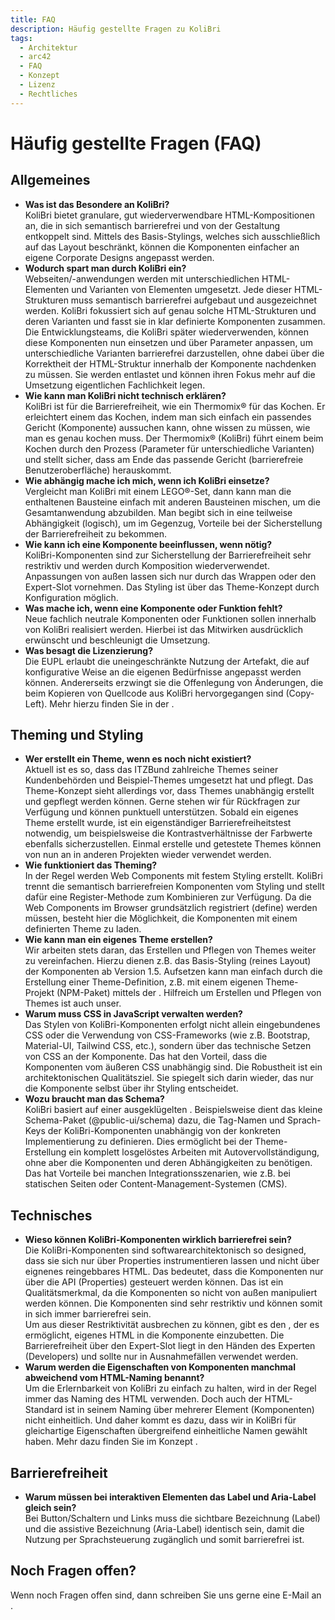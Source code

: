 ```yaml
---
title: FAQ
description: Häufig gestellte Fragen zu KoliBri
tags:
  - Architektur
  - arc42
  - FAQ
  - Konzept
  - Lizenz
  - Rechtliches
---
```



# Häufig gestellte Fragen (FAQ)

## Allgemeines

- **Was ist das Besondere an KoliBri?**<br/>
  KoliBri bietet granulare, gut wiederverwendbare HTML-Kompositionen an, die in sich semantisch barrierefrei und von der Gestaltung entkoppelt sind. Mittels des Basis-Stylings, welches sich ausschließlich auf das Layout beschränkt, können die Komponenten einfacher an eigene Corporate Designs angepasst werden.
- **Wodurch spart man durch KoliBri ein?**<br/>
  Webseiten/-anwendungen werden mit unterschiedlichen HTML-Elementen und Varianten von Elementen umgesetzt. Jede dieser HTML-Strukturen muss semantisch barrierefrei aufgebaut und ausgezeichnet werden. KoliBri fokussiert sich auf genau solche HTML-Strukturen und deren Varianten und fasst sie in klar definierte Komponenten zusammen. Die Entwicklungsteams, die KoliBri später wiederverwenden, können diese Komponenten nun einsetzen und über Parameter anpassen, um unterschiedliche Varianten barrierefrei darzustellen, ohne dabei über die Korrektheit der HTML-Struktur innerhalb der Komponente nachdenken zu müssen. Sie werden entlastet und können ihren Fokus mehr auf die Umsetzung eigentlichen Fachlichkeit legen.<br/>
- **Wie kann man KoliBri nicht technisch erklären?**<br/>
  KoliBri ist für die Barrierefreiheit, wie ein Thermomix® für das Kochen. Er erleichtert einem das Kochen, indem man sich einfach ein passendes Gericht (Komponente) aussuchen kann, ohne wissen zu müssen, wie man es genau kochen muss. Der Thermomix® (KoliBri) führt einem beim Kochen durch den Prozess (Parameter für unterschiedliche Varianten) und stellt sicher, dass am Ende das passende Gericht (barrierefreie Benutzeroberfläche) herauskommt.
- **Wie abhängig mache ich mich, wenn ich KoliBri einsetze?**<br/>
  Vergleicht man KoliBri mit einem LEGO®-Set, dann kann man die enthaltenen Bausteine einfach mit anderen Bausteinen mischen, um die Gesamtanwendung abzubilden. Man begibt sich in eine teilweise Abhängigkeit (logisch), um im Gegenzug, Vorteile bei der Sicherstellung der Barrierefreiheit zu bekommen.
- **Wie kann ich eine Komponente beeinflussen, wenn nötig?**<br/>
  KoliBri-Komponenten sind zur Sicherstellung der Barrierefreiheit sehr restriktiv und werden durch Komposition wiederverwendet. Anpassungen von außen lassen sich nur durch das Wrappen oder den Expert-Slot vornehmen. Das Styling ist über das Theme-Konzept durch Konfiguration möglich.
- **Was mache ich, wenn eine Komponente oder Funktion fehlt?**<br/>
  Neue fachlich neutrale Komponenten oder Funktionen sollen innerhalb von KoliBri realisiert werden. Hierbei ist das Mitwirken ausdrücklich erwünscht und beschleunigt die Umsetzung.
- **Was besagt die Lizenzierung?**<br/>
  Die EUPL erlaubt die uneingeschränkte Nutzung der Artefakt, die auf konfigurative Weise an die eigenen Bedürfnisse angepasst werden können.
  Andererseits erzwingt sie die Offenlegung von Änderungen, die beim Kopieren von Quellcode aus KoliBri hervorgegangen sind (Copy-Left).
  Mehr hierzu finden Sie in der <KolLink _href="/docs/license" _label="Lizenz" />.

## Theming und Styling

- **Wer erstellt ein Theme, wenn es noch nicht existiert?**<br/>
  Aktuell ist es so, dass das ITZBund zahlreiche Themes seiner Kundenbehörden und Beispiel-Themes umgesetzt hat und pflegt. Das Theme-Konzept sieht allerdings vor, dass Themes unabhängig erstellt und gepflegt werden können. Gerne stehen wir für Rückfragen zur Verfügung und können punktuell unterstützen. Sobald ein eigenes Theme erstellt wurde, ist ein eigenständiger Barrierefreiheitstest notwendig, um beispielsweise die Kontrastverhältnisse der Farbwerte ebenfalls sicherzustellen. Einmal erstelle und getestete Themes können von nun an in anderen Projekten wieder verwendet werden.
- **Wie funktioniert das Theming?**<br/>
  In der Regel werden Web Components mit festem Styling erstellt. KoliBri trennt die semantisch barrierefreien Komponenten vom Styling und stellt dafür eine Register-Methode zum Kombinieren zur Verfügung. Da die Web Components im Browser grundsätzlich registriert (define) werden müssen, besteht hier die Möglichkeit, die Komponenten mit einem definierten Theme zu laden.
- **Wie kann man ein eigenes Theme erstellen?**<br/>
  Wir arbeiten stets daran, das Erstellen und Pflegen von Themes weiter zu vereinfachen. Hierzu dienen z.B. das Basis-Styling (reines Layout) der Komponenten ab Version 1.5. Aufsetzen kann man einfach durch die Erstellung einer Theme-Definition, z.B. mit einem eigenen Theme-Projekt (NPM-Paket) mittels der <KolLink _href="https://github.com/public-ui/kolibri/blob/45726c50d7f28c9c595442b2241582816eca5670/packages/create-kolibri/templates/kolibri-library/packages/components/src/global/script.ts#L8" _label="TS-Datei" _target="github"/>. Hilfreich um Erstellen und Pflegen von Themes ist auch unser<KolLink _href="/designer/" _label=" Theme-Designer" _target="designer"/>.
- **Warum muss CSS in JavaScript verwalten werden?**<br/>
  Das Stylen von KoliBri-Komponenten erfolgt nicht allein eingebundenes CSS oder die Verwendung von CSS-Frameworks (wie z.B. Bootstrap, Material-UI, Tailwind CSS, etc.), sondern
  über das technische Setzen von CSS an der Komponente. Das hat den Vorteil, dass die Komponenten vom äußeren CSS unabhängig sind. Die Robustheit ist ein architektonischen Qualitätsziel. Sie spiegelt sich darin wieder, das nur die Komponente selbst über ihr Styling entscheidet.
- **Wozu braucht man das Schema?**<br/>
  KoliBri basiert auf einer ausgeklügelten <KolLink _href="/docs/concepts/architecture" _label="Architektur" />. Beispielsweise dient das kleine Schema-Paket (@public-ui/schema) dazu, die Tag-Namen und Sprach-Keys der KoliBri-Komponenten unabhängig von der konkreten Implementierung zu definieren. Dies ermöglicht bei der Theme-Erstellung ein komplett losgelöstes Arbeiten mit Autovervollständigung, ohne aber die Komponenten und deren Abhängigkeiten zu benötigen. Das hat Vorteile bei manchen Integrationsszenarien, wie z.B. bei statischen Seiten oder Content-Management-Systemen (CMS).

## Technisches

- **Wieso können KoliBri-Komponenten wirklich barrierefrei sein?**<br/>
  Die KoliBri-Komponenten sind softwarearchitektonisch so designed, dass sie sich nur über Properties instrumentieren lassen und nicht über eignenes reingebbares HTML. Das bedeutet, dass die Komponenten nur über die API (Properties) gesteuert werden können. Das ist ein Qualitätsmerkmal, da die Komponenten so nicht von außen manipuliert werden können. Die Komponenten sind sehr restriktiv und können somit in sich immer barrierefrei sein.<br/>
  Um aus dieser Restriktivität ausbrechen zu können, gibt es den <KolLink _href="/docs/concepts/expert-slot" _label="Expert-Slot" />, der es ermöglicht, eigenes HTML in die Komponente einzubetten. Die Barrierefreiheit über den Expert-Slot liegt in den Händen des Experten (Developers) und sollte nur in Ausnahmefällen verwendet werden.
- **Warum werden die Eigenschaften von Komponenten manchmal abweichend vom HTML-Naming benannt?**<br/>
  Um die Erlernbarkeit von KoliBri zu einfach zu halten, wird in der Regel immer das Naming des HTML verwenden. Doch auch der HTML-Standard ist in seinem Naming über mehrerer Element (Komponenten) nicht einheitlich. Und daher kommt es dazu, dass wir in KoliBri für gleichartige Eigenschaften übergreifend einheitliche Namen gewählt haben. Mehr dazu finden Sie im Konzept <KolLink _href="/docs/concepts/properties" _label="Eigenschaften" />.

## Barrierefreiheit

- **Warum müssen bei interaktiven Elementen das Label und Aria-Label gleich sein?**<br/>
  Bei Button/Schaltern und Links muss die sichtbare Bezeichnung (Label) und die assistive Bezeichnung (Aria-Label) identisch sein, damit die Nutzung per Sprachsteuerung zugänglich und somit barrierefrei ist.

## Noch Fragen offen?

Wenn noch Fragen offen sind, dann schreiben Sie uns gerne eine E-Mail an <KolLink _href="mailto:kolibri@itzbund.de" _label="kolibri@itzbund.de" _target="email" _icon="codicon codicon-mail" />.
